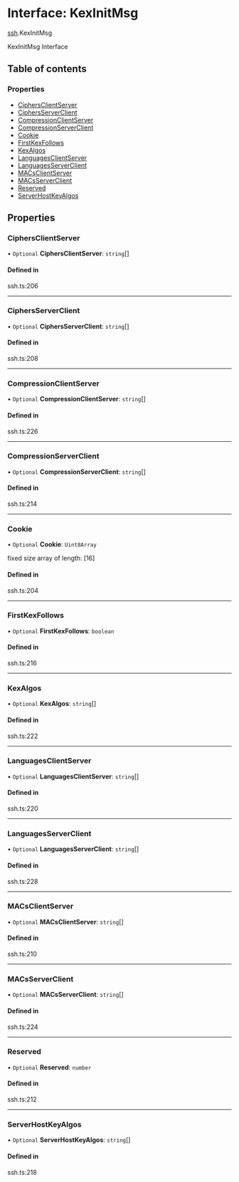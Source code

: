 # Interface: KexInitMsg

[ssh](/templates/protocols/javascript/modules/ssh).KexInitMsg

KexInitMsg Interface

## Table of contents

### Properties

- [CiphersClientServer](/templates/protocols/javascript/modules/ssh.KexInitMsg#ciphersclientserver)
- [CiphersServerClient](/templates/protocols/javascript/modules/ssh.KexInitMsg#ciphersserverclient)
- [CompressionClientServer](/templates/protocols/javascript/modules/ssh.KexInitMsg#compressionclientserver)
- [CompressionServerClient](/templates/protocols/javascript/modules/ssh.KexInitMsg#compressionserverclient)
- [Cookie](/templates/protocols/javascript/modules/ssh.KexInitMsg#cookie)
- [FirstKexFollows](/templates/protocols/javascript/modules/ssh.KexInitMsg#firstkexfollows)
- [KexAlgos](/templates/protocols/javascript/modules/ssh.KexInitMsg#kexalgos)
- [LanguagesClientServer](/templates/protocols/javascript/modules/ssh.KexInitMsg#languagesclientserver)
- [LanguagesServerClient](/templates/protocols/javascript/modules/ssh.KexInitMsg#languagesserverclient)
- [MACsClientServer](/templates/protocols/javascript/modules/ssh.KexInitMsg#macsclientserver)
- [MACsServerClient](/templates/protocols/javascript/modules/ssh.KexInitMsg#macsserverclient)
- [Reserved](/templates/protocols/javascript/modules/ssh.KexInitMsg#reserved)
- [ServerHostKeyAlgos](/templates/protocols/javascript/modules/ssh.KexInitMsg#serverhostkeyalgos)

## Properties

### CiphersClientServer

• `Optional` **CiphersClientServer**: `string`[]

#### Defined in

ssh.ts:206

___

### CiphersServerClient

• `Optional` **CiphersServerClient**: `string`[]

#### Defined in

ssh.ts:208

___

### CompressionClientServer

• `Optional` **CompressionClientServer**: `string`[]

#### Defined in

ssh.ts:226

___

### CompressionServerClient

• `Optional` **CompressionServerClient**: `string`[]

#### Defined in

ssh.ts:214

___

### Cookie

• `Optional` **Cookie**: `Uint8Array`

fixed size array of length: [16]

#### Defined in

ssh.ts:204

___

### FirstKexFollows

• `Optional` **FirstKexFollows**: `boolean`

#### Defined in

ssh.ts:216

___

### KexAlgos

• `Optional` **KexAlgos**: `string`[]

#### Defined in

ssh.ts:222

___

### LanguagesClientServer

• `Optional` **LanguagesClientServer**: `string`[]

#### Defined in

ssh.ts:220

___

### LanguagesServerClient

• `Optional` **LanguagesServerClient**: `string`[]

#### Defined in

ssh.ts:228

___

### MACsClientServer

• `Optional` **MACsClientServer**: `string`[]

#### Defined in

ssh.ts:210

___

### MACsServerClient

• `Optional` **MACsServerClient**: `string`[]

#### Defined in

ssh.ts:224

___

### Reserved

• `Optional` **Reserved**: `number`

#### Defined in

ssh.ts:212

___

### ServerHostKeyAlgos

• `Optional` **ServerHostKeyAlgos**: `string`[]

#### Defined in

ssh.ts:218
